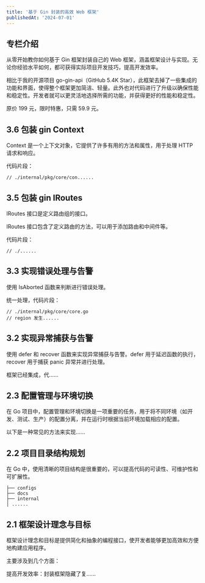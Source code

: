 ```yaml
---
title: '基于 Gin 封装的高效 Web 框架'
publishedAt: '2024-07-01'
---
```


## 专栏介绍

从零开始教你如何基于 Gin 框架封装自己的 Web 框架，涵盖框架设计与实现。无论你经验水平如何，都可获得实际项目开发技巧，提高开发效率。  
  
相比于我的开源项目 go-gin-api（GitHub 5.4K Star），此框架去掉了一些集成的功能和界面，使得整个框架更加简洁、轻量。此外也对代码进行了升级以确保性能和稳定性。开发者就可以更灵活地选择所需的功能，并获得更好的性能和稳定性。  
  
原价 199 元，限时特惠，只需 59.9 元。  
  

## 3.6 包装 gin Context
Context 是一个上下文对象，它提供了许多有用的方法和属性，用于处理 HTTP 请求和响应。

代码片段：

```
// ./internal/pkg/core/con......
```

## 3.5 包装 gin IRoutes
IRoutes 接口是定义路由组的接口。

IRoutes 接口包含了定义路由的方法，可以用于添加路由和中间件等。

代码片段：
```
// ./......
```

## 3.3 实现错误处理与告警
使用 IsAborted 函数来判断进行错误处理。

统一处理，代码片段：

```
// ./internal/pkg/core/core.go
// region 发生......
```

## 3.2 实现异常捕获与告警
使用 defer 和 recover 函数来实现异常捕获与告警。defer 用于延迟函数的执行，recover 用于捕获 panic 异常并进行处理。

框架已经集成，代......

## 2.3 配置管理与环境切换
在 Go 项目中，配置管理和环境切换是一项重要的任务，用于将不同环境（如开发、测试、生产）的配置分离，并在运行时根据当前环境加载相应的配置。

以下是一种常见的方法来实现......

## 2.2 项目目录结构规划
在 Go 中，使用清晰的项目结构是很重要的，可以提高代码的可读性、可维护性和可扩展性。

```
├── configs
├── docs
├── internal
│ ......
```
## 2.1 框架设计理念与目标
框架设计理念和目标是提供简化和抽象的编程接口，使开发者能够更加高效和方便地构建应用程序。

主要涉及到几个方面：

提高开发效率：封装框架隐藏了复......

